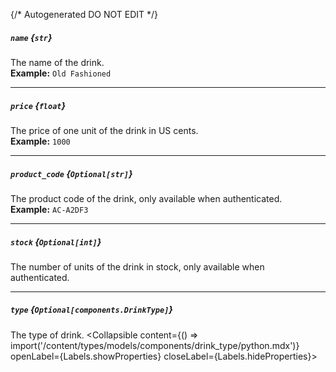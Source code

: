 {/* Autogenerated DO NOT EDIT  */}

##### `name` *{`str`}*
The name of the drink.
<br/>
**Example:** `Old Fashioned`

---
##### `price` *{`float`}*
The price of one unit of the drink in US cents.
<br/>
**Example:** `1000`

---
##### `product_code` *{`Optional[str]`}*
The product code of the drink, only available when authenticated.
<br/>
**Example:** `AC-A2DF3`

---
##### `stock` *{`Optional[int]`}*
The number of units of the drink in stock, only available when authenticated.

---
##### `type` *{`Optional[components.DrinkType]`}*
The type of drink.
<Collapsible content={() => import('/content/types/models/components/drink_type/python.mdx')} openLabel={Labels.showProperties} closeLabel={Labels.hideProperties}>
</Collapsible>


